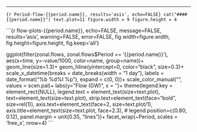 ***
```{r Period-flow-{{period.name}}, results='asis', echo=FALSE}
cat("#### {{period.name}}")
text.plot=11
figure.width = 9
figure.height = 4
```

```{r flow-plots-{{period.name}}, echo=FALSE, message=FALSE, results='asis', warning=FALSE, error=FALSE, fig.width=figure.width, fig.height=figure.height, fig.keep='all'}

ggplot(filter(zonal.flows, zonal.flows$Period == '{{period.name}}'), aes(x=time, y=-value/1000, color=name, group=name))+
      geom_line(size=1.3)+
      geom_hline(yintercept=0, color="black", size=0.3)+
        scale_x_datetime(breaks = date_breaks(width = "1 day"), labels = date_format("%b %d\n%I %p"), expand = c(0, 0))+
        scale_color_manual("", values = scen.pal)+
            labs(y="Flow (GW)", x = '')+
            theme(legend.key = element_rect(NULL),
                  legend.text = element_text(size=text.plot),
                  text=element_text(size=text.plot),
                  strip.text=element_text(face="bold", size=rel(1)),
                  axis.text=element_text(face=2, size=text.plot/1),
                  axis.title=element_text(size=text.plot, face=2.3),
                  # legend.position=c(0.80, 0.12),
                  panel.margin = unit(0.35, "lines"))+
            facet_wrap(~Period, scales = 'free_x', nrow=4)
```



  
  